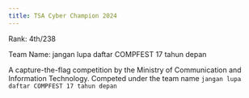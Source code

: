 ```yaml
---
title: TSA Cyber Champion 2024
---
```



<Callout>
Rank: 4th/238

Team Name: jangan lupa daftar COMPFEST 17 tahun depan
</Callout>

A capture-the-flag competition by the Ministry of Communication and Information Technology. Competed under the team name `jangan lupa daftar COMPFEST 17 tahun depan`

<WriteupTOC url='/writeups/2024/tsa-cyber-champion-2024' />
